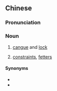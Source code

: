 {{also|枷锁}}
==Chinese==
{{zh-forms|s=枷锁}}

===Pronunciation===
{{zh-pron
|m=jiāsuǒ
|c=gaa1 so2
|h=pfs=kâ-só
|mn=qz,xm:ka-só/zz:kee-só
|cat=n
}}

===Noun===
{{zh-noun}}

# {{lb|zh|literally}} [[cangue]] and [[lock]]
# {{lb|zh|figuratively}} [[constraint]]s, [[fetters]]

====Synonyms====
* {{zh-l|桎梏}}
* {{zh-l|束縛}}